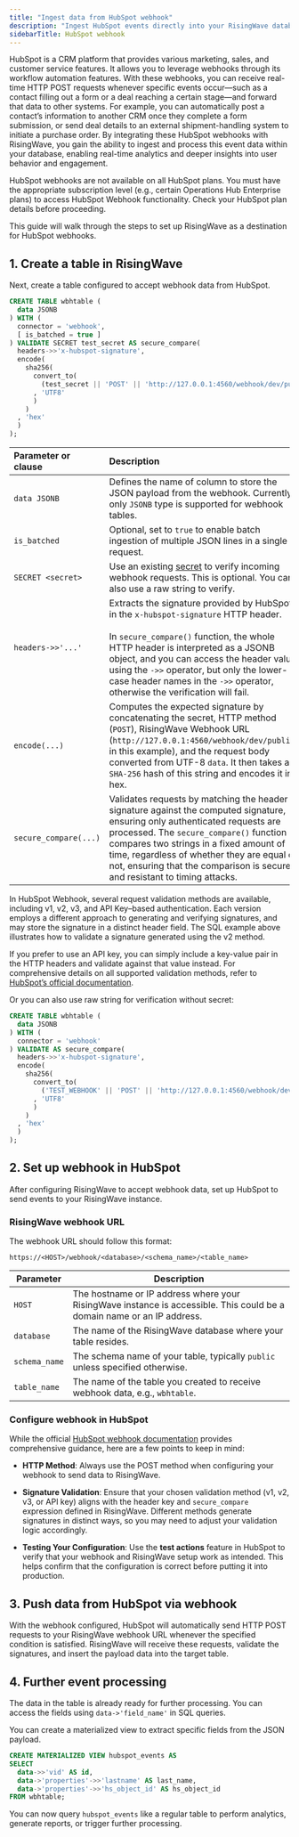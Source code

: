 ```yaml
---
title: "Ingest data from HubSpot webhook"
description: "Ingest HubSpot events directly into your RisingWave database for real-time processing and analytics."
sidebarTitle: HubSpot webhook
---
```


HubSpot is a CRM platform that provides various marketing, sales, and customer service features. It allows you to leverage webhooks through its workflow automation features. With these webhooks, you can receive real-time HTTP POST requests whenever specific events occur—such as a contact filling out a form or a deal reaching a certain stage—and forward that data to other systems. For example, you can automatically post a contact’s information to another CRM once they complete a form submission, or send deal details to an external shipment-handling system to initiate a purchase order. By integrating these HubSpot webhooks with RisingWave, you gain the ability to ingest and process this event data within your database, enabling real-time analytics and deeper insights into user behavior and engagement.

HubSpot webhooks are not available on all HubSpot plans. You must have the appropriate subscription level (e.g., certain Operations Hub Enterprise plans) to access HubSpot Webhook functionality. Check your HubSpot plan details before proceeding.

This guide will walk through the steps to set up RisingWave as a destination for HubSpot webhooks.

## 1. Create a table in RisingWave

Next, create a table configured to accept webhook data from HubSpot.

```sql
CREATE TABLE wbhtable (
  data JSONB
) WITH (
  connector = 'webhook',
  [ is_batched = true ]
) VALIDATE SECRET test_secret AS secure_compare(
  headers->>'x-hubspot-signature',
  encode(
    sha256(
      convert_to(
        (test_secret || 'POST' || 'http://127.0.0.1:4560/webhook/dev/public/' || convert_from(data, 'utf8'))
      , 'UTF8'
      )
    ) 
  , 'hex'
  )
);
```

| Parameter or clause | Description |
| :--------- | :-----------|
| `data JSONB` | Defines the name of column to store the JSON payload from the webhook. Currently, only `JSONB` type is supported for webhook tables. |
| `is_batched` | Optional, set to `true` to enable batch ingestion of multiple JSON lines in a single request. |
| `SECRET <secret>` | Use an existing [secret](/operate/manage-secrets) to verify incoming webhook requests. This is optional. You can also use a raw string to verify.|
| `headers->>'...'` | Extracts the signature provided by HubSpot in the `x-hubspot-signature` HTTP header. <br/> <br/> In `secure_compare()` function, the whole HTTP header is interpreted as a JSONB object, and you can access the header value using the `->>` operator, but only the lower-case header names in the `->>` operator, otherwise the verification will fail. |
| `encode(...)` | Computes the expected signature by concatenating the secret, HTTP method (`POST`), RisingWave Webhook URL (`http://127.0.0.1:4560/webhook/dev/public/` in this example), and the request body converted from UTF-8 `data`. It then takes a `SHA-256` hash of this string and encodes it in hex. |
| `secure_compare(...)` | Validates requests by matching the header signature against the computed signature, ensuring only authenticated requests are processed. The `secure_compare()` function compares two strings in a fixed amount of time, regardless of whether they are equal or not, ensuring that the comparison is secure and resistant to timing attacks. |

In HubSpot Webhook, several request validation methods are available, including v1, v2, v3, and API Key–based authentication. Each version employs a different approach to generating and verifying signatures, and may store the signature in a distinct header field. The SQL example above illustrates how to validate a signature generated using the v2 method.

If you prefer to use an API key, you can simply include a key-value pair in the HTTP headers and validate against that value instead. For comprehensive details on all supported validation methods, refer to [HubSpot’s official documentation](https://developers.hubspot.com/beta-docs/guides/apps/authentication/validating-requests).

Or you can also use raw string for verification without secret:

```sql
CREATE TABLE wbhtable (
  data JSONB
) WITH (
  connector = 'webhook'
) VALIDATE AS secure_compare(
  headers->>'x-hubspot-signature',
  encode(
    sha256(
      convert_to(
        ('TEST_WEBHOOK' || 'POST' || 'http://127.0.0.1:4560/webhook/dev/public/' || convert_from(data, 'utf8'))
      , 'UTF8'
      )
    ) 
  , 'hex'
  )
);
```

## 2. Set up webhook in HubSpot

After configuring RisingWave to accept webhook data, set up HubSpot to send events to your RisingWave instance.

### RisingWave webhook URL

The webhook URL should follow this format:
```
https://<HOST>/webhook/<database>/<schema_name>/<table_name>
```

| Parameter | Description |
|-----------|-------------|
| `HOST` | The hostname or IP address where your RisingWave instance is accessible. This could be a domain name or an IP address. |
| `database` | The name of the RisingWave database where your table resides. |
| `schema_name` | The schema name of your table, typically `public` unless specified otherwise. |
| `table_name` | The name of the table you created to receive webhook data, e.g., `wbhtable`. |


### Configure webhook in HubSpot

While the official [HubSpot webhook documentation](https://knowledge.hubspot.com/workflows/how-do-i-use-webhooks-with-hubspot-workflows) provides comprehensive guidance, here are a few points to keep in mind:

- **HTTP Method**: Always use the POST method when configuring your webhook to send data to RisingWave.

- **Signature Validation**: Ensure that your chosen validation method (v1, v2, v3, or API key) aligns with the header key and `secure_compare` expression defined in RisingWave. Different methods generate signatures in distinct ways, so you may need to adjust your validation logic accordingly.

- **Testing Your Configuration**: Use the **test actions** feature in HubSpot to verify that your webhook and RisingWave setup work as intended. This helps confirm that the configuration is correct before putting it into production.

## 3. Push data from HubSpot via webhook

With the webhook configured, HubSpot will automatically send HTTP POST requests to your RisingWave webhook URL whenever the specified condition is satisfied. RisingWave will receive these requests, validate the signatures, and insert the payload data into the target table.

## 4. Further event processing

The data in the table is already ready for further processing. You can access the fields using `data->'field_name'` in SQL queries.

You can create a materialized view to extract specific fields from the JSON payload.

```sql
CREATE MATERIALIZED VIEW hubspot_events AS
SELECT
  data->>'vid' AS id,
  data->'properties'->>'lastname' AS last_name,
  data->'properties'->>'hs_object_id' AS hs_object_id
FROM wbhtable;
```

You can now query `hubspot_events` like a regular table to perform analytics, generate reports, or trigger further processing.